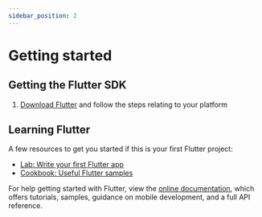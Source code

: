 ```yaml
---
sidebar_position: 2
---
```


# Getting started

## Getting the Flutter SDK
1. [Download Flutter](https://docs.flutter.dev/get-started/install) and follow the steps relating to your platform

## Learning Flutter
A few resources to get you started if this is your first Flutter project:

- [Lab: Write your first Flutter app](https://flutter.dev/docs/get-started/codelab)
- [Cookbook: Useful Flutter samples](https://flutter.dev/docs/cookbook)

For help getting started with Flutter, view the
[online documentation](https://flutter.dev/docs), which offers tutorials,
samples, guidance on mobile development, and a full API reference.

